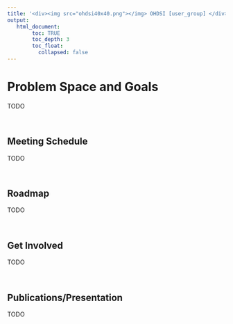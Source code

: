 ```yaml
---
title: '<div><img src="ohdsi40x40.png"></img> OHDSI [user_group] </div>'
output:
   html_document:
        toc: TRUE
        toc_depth: 3
        toc_float:
          collapsed: false
---
```



# **Problem Space and Goals**

TODO

<br>

##   **Meeting Schedule**

TODO

<br>

## **Roadmap**

TODO

<br>

## **Get Involved**

TODO

<br> 

## **Publications/Presentation**

TODO

<br>


